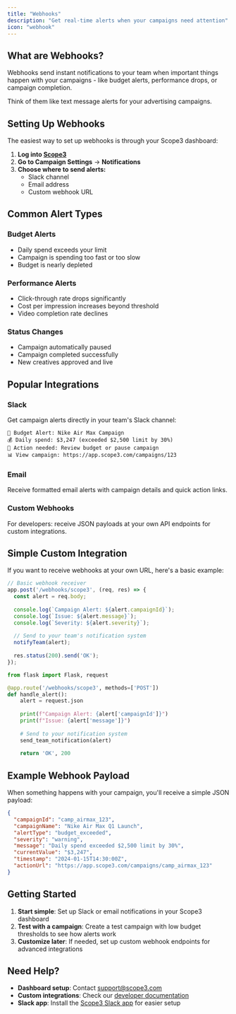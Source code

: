 ```yaml
---
title: "Webhooks"
description: "Get real-time alerts when your campaigns need attention"
icon: "webhook"
---
```


## What are Webhooks?

Webhooks send instant notifications to your team when important things happen with your campaigns - like budget alerts, performance drops, or campaign completion.

Think of them like text message alerts for your advertising campaigns.

## Setting Up Webhooks

The easiest way to set up webhooks is through your Scope3 dashboard:

1. **Log into [Scope3](https://app.scope3.com)**
2. **Go to Campaign Settings** → **Notifications**
3. **Choose where to send alerts:**
   - Slack channel
   - Email address  
   - Custom webhook URL

## Common Alert Types

### Budget Alerts
- Daily spend exceeds your limit
- Campaign is spending too fast or too slow
- Budget is nearly depleted

### Performance Alerts  
- Click-through rate drops significantly
- Cost per impression increases beyond threshold
- Video completion rate declines

### Status Changes
- Campaign automatically paused
- Campaign completed successfully
- New creatives approved and live

## Popular Integrations

### Slack
Get campaign alerts directly in your team's Slack channel:

```
🚨 Budget Alert: Nike Air Max Campaign
💰 Daily spend: $3,247 (exceeded $2,500 limit by 30%)
🔧 Action needed: Review budget or pause campaign
📊 View campaign: https://app.scope3.com/campaigns/123
```

### Email
Receive formatted email alerts with campaign details and quick action links.

### Custom Webhooks
For developers: receive JSON payloads at your own API endpoints for custom integrations.

## Simple Custom Integration

If you want to receive webhooks at your own URL, here's a basic example:

<CodeGroup>

```javascript Simple Webhook Handler
// Basic webhook receiver
app.post('/webhooks/scope3', (req, res) => {
  const alert = req.body;
  
  console.log(`Campaign Alert: ${alert.campaignId}`);
  console.log(`Issue: ${alert.message}`);
  console.log(`Severity: ${alert.severity}`);
  
  // Send to your team's notification system
  notifyTeam(alert);
  
  res.status(200).send('OK');
});
```

```python Python Handler
from flask import Flask, request

@app.route('/webhooks/scope3', methods=['POST'])
def handle_alert():
    alert = request.json
    
    print(f"Campaign Alert: {alert['campaignId']}")
    print(f"Issue: {alert['message']}")
    
    # Send to your notification system
    send_team_notification(alert)
    
    return 'OK', 200
```

</CodeGroup>

## Example Webhook Payload

When something happens with your campaign, you'll receive a simple JSON payload:

```json
{
  "campaignId": "camp_airmax_123",
  "campaignName": "Nike Air Max Q1 Launch", 
  "alertType": "budget_exceeded",
  "severity": "warning",
  "message": "Daily spend exceeded $2,500 limit by 30%",
  "currentValue": "$3,247",
  "timestamp": "2024-01-15T14:30:00Z",
  "actionUrl": "https://app.scope3.com/campaigns/camp_airmax_123"
}
```

## Getting Started

1. **Start simple**: Set up Slack or email notifications in your Scope3 dashboard
2. **Test with a campaign**: Create a test campaign with low budget thresholds to see how alerts work
3. **Customize later**: If needed, set up custom webhook endpoints for advanced integrations

## Need Help?

- **Dashboard setup**: Contact support@scope3.com
- **Custom integrations**: Check our [developer documentation](mailto:developers@scope3.com)
- **Slack app**: Install the [Scope3 Slack app](https://slack.scope3.com) for easier setup